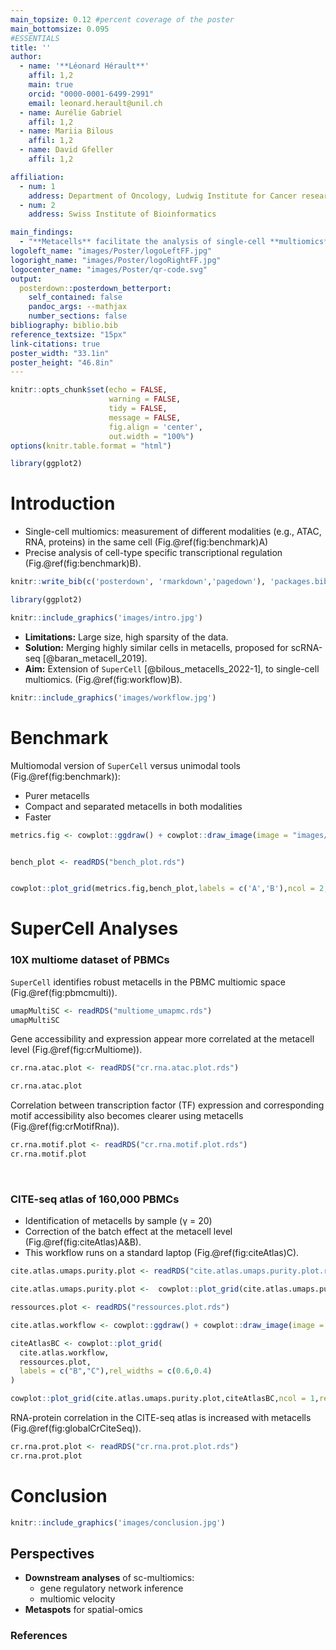 ```yaml
---
main_topsize: 0.12 #percent coverage of the poster
main_bottomsize: 0.095
#ESSENTIALS
title: ''
author:
  - name: '**Léonard Hérault**'
    affil: 1,2
    main: true
    orcid: "0000-0001-6499-2991"
    email: leonard.herault@unil.ch
  - name: Aurélie Gabriel 
    affil: 1,2
  - name: Mariia Bilous 
    affil: 1,2
  - name: David Gfeller
    affil: 1,2

affiliation:
  - num: 1
    address: Department of Oncology, Ludwig Institute for Cancer research, University of Lausanne
  - num: 2
    address: Swiss Institute of Bioinformatics

main_findings:
  - "**Metacells** facilitate the analysis of single-cell **multiomics** data"
logoleft_name: "images/Poster/logoLeftFF.jpg"
logoright_name: "images/Poster/logoRightFF.jpg"
logocenter_name: "images/Poster/qr-code.svg"
output: 
  posterdown::posterdown_betterport:
    self_contained: false
    pandoc_args: --mathjax
    number_sections: false
bibliography: biblio.bib
reference_textsize: "15px"
link-citations: true
poster_width: "33.1in"
poster_height: "46.8in"
---
```


```{=html}
<style>
#main-img-left {
 width: 13%;
}
#main-img-center {
 width: 10%;
}
#main-img-right {
 width: 13%;
}
</style>
```
```r
knitr::opts_chunk$set(echo = FALSE,
                      warning = FALSE,
                      tidy = FALSE,
                      message = FALSE,
                      fig.align = 'center',
                      out.width = "100%")
options(knitr.table.format = "html") 

library(ggplot2)
```

# Introduction

-   Single-cell multiomics: measurement of different modalities (e.g., ATAC, RNA, proteins) in the same cell (Fig.\@ref(fig:benchmark)A)
-   Precise analysis of cell-type specific transcriptional regulation (Fig.\@ref(fig:benchmark)B).

```r
knitr::write_bib(c('posterdown', 'rmarkdown','pagedown'), 'packages.bib')
```

```r
library(ggplot2)
```

```r
knitr::include_graphics('images/intro.jpg')

```

-   **Limitations:** Large size, high sparsity of the data.
-   **Solution:** Merging highly similar cells in metacells, proposed for scRNA-seq [@baran_metacell_2019].
-   **Aim:** Extension of `SuperCell` [@bilous_metacells_2022-1], to single-cell multiomics. (Fig.\@ref(fig:workflow)B).

```r
knitr::include_graphics('images/workflow.jpg')

```

# Benchmark

Multiomodal version of `SuperCell` versus unimodal tools (Fig.\@ref(fig:benchmark)):

-   Purer metacells
-   Compact and separated metacells in both modalities
-   Faster

```r
metrics.fig <- cowplot::ggdraw() + cowplot::draw_image(image = "images/metrics_vertical_cropped.jpg", scale = 1) 


bench_plot <- readRDS("bench_plot.rds")


cowplot::plot_grid(metrics.fig,bench_plot,labels = c('A','B'),ncol = 2,rel_widths  = c(0.2,0.5))

```

# SuperCell Analyses

### 10X multiome dataset of PBMCs

`SuperCell` identifies robust metacells in the PBMC multiomic space (Fig.\@ref(fig:pbmcmulti)).

```r

umapMultiSC <- readRDS("multiome_umapmc.rds")
umapMultiSC 
```

Gene accessibility and expression appear more correlated at the metacell level (Fig.\@ref(fig:crMultiome)).

```r
cr.rna.atac.plot <- readRDS("cr.rna.atac.plot.rds")

cr.rna.atac.plot
```

Correlation between transcription factor (TF) expression and corresponding motif accessibility also becomes clearer using metacells (Fig.\@ref(fig:crMotifRna)).

```r
cr.rna.motif.plot <- readRDS("cr.rna.motif.plot.rds")
cr.rna.motif.plot
```

\

### CITE-seq atlas of 160,000 PBMCs

-   Identification of metacells by sample (γ = 20)
-   Correction of the batch effect at the metacell level (Fig.\@ref(fig:citeAtlas)A&B).
-   This workflow runs on a standard laptop (Fig.\@ref(fig:citeAtlas)C).

```r

cite.atlas.umaps.purity.plot <- readRDS("cite.atlas.umaps.purity.plot.rds")

cite.atlas.umaps.purity.plot <-  cowplot::plot_grid(cite.atlas.umaps.purity.plot,labels = "A")

ressources.plot <- readRDS("ressources.plot.rds")

cite.atlas.workflow <- cowplot::ggdraw() + cowplot::draw_image(image = "images/citeAtlasWorkflow.jpg", scale = 0.9)

citeAtlasBC <- cowplot::plot_grid(
  cite.atlas.workflow,
  ressources.plot,
  labels = c("B","C"),rel_widths = c(0.6,0.4)
)

cowplot::plot_grid(cite.atlas.umaps.purity.plot,citeAtlasBC,ncol = 1,rel_heights = c(0.55,0.45))
```

RNA-protein correlation in the CITE-seq atlas is increased with metacells (Fig.\@ref(fig:globalCrCiteSeq)).

```r
cr.rna.prot.plot <- readRDS("cr.rna.prot.plot.rds")
cr.rna.prot.plot
```

# Conclusion

```r
knitr::include_graphics('images/conclusion.jpg')

```

## Perspectives

-   **Downstream analyses** of sc-multiomics:
    -   gene regulatory network inference
    -   multiomic velocity
-   **Metaspots** for spatial-omics

### References
